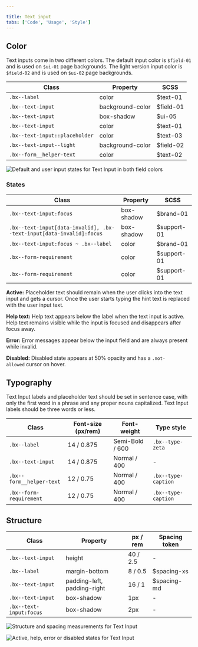 ```yaml
---

title: Text input
tabs: ['Code', 'Usage', 'Style']
---
```


## Color

Text inputs come in two different colors. The default input color is `$field-01` and is used on `$ui-01` page backgrounds. The light version input color is `$field-02` and is used on `$ui-02` page backgrounds.

| Class                          | Property         | SCSS      |
| ------------------------------ | ---------------- | --------- |
| `.bx--label`                   | color            | $text-01  |
| `.bx--text-input`              | background-color | $field-01 |
| `.bx--text-input`              | box-shadow       | $ui-05    |
| `.bx--text-input`              | color            | $text-01  |
| `.bx--text-input::placeholder` | color            | $text-03  |
| `.bx--text-input--light`       | background-color | $field-02 |
| `.bx--form__helper-text`       | color            | $text-02  |

<ImageComponent fixed="default" caption="Examples of default and user-input states for Text Input in both $field-02 (left) and $field-01 (right)">

![Default and user input states for Text Input in both field colors](images/text-input-style-1.png)

</ImageComponent>

### States

| Class                                                                | Property   | SCSS        |
| -------------------------------------------------------------------- | ---------- | ----------- |
| `.bx--text-input:focus`                                              | box-shadow | $brand-01   |
| `.bx--text-input[data-invalid], .bx--text-input[data-invalid]:focus` | box-shadow | $support-01 |
| `.bx--text-input:focus ~ .bx--label`                                 | color      | $brand-01   |
| `.bx--form-requirement`                                              | color      | $support-01 |
| `.bx--form-requirement`                                              | color      | $support-01 |

**Active:** Placeholder text should remain when the user clicks into the text input and gets a cursor. Once the user starts typing the hint text is replaced with the user input text.

**Help text:** Help text appears below the label when the text input is active. Help text remains visible while the input is focused and disappears after focus away.

**Error:** Error messages appear below the input field and are always present while invalid.

**Disabled:** Disabled state appears at 50% opacity and has a `.not-allowed` cursor on hover.

## Typography

Text Input labels and placeholder text should be set in sentence case, with only the first word in a phrase and any proper nouns capitalized. Text Input labels should be three words or less.

| Class                    | Font-size (px/rem) | Font-weight     | Type style          |
| ------------------------ | ------------------ | --------------- | ------------------- |
| `.bx--label`             | 14 / 0.875         | Semi-Bold / 600 | `.bx--type-zeta`    |
| `.bx--text-input`        | 14 / 0.875         | Normal / 400    | -                   |
| `.bx--form__helper-text` | 12 / 0.75          | Normal / 400    | `.bx--type-caption` |
| `.bx--form-requirement`  | 12 / 0.75          | Normal / 400    | `.bx--type-caption` |

## Structure

| Class                   | Property                    | px / rem | Spacing token |
| ----------------------- | --------------------------- | -------- | ------------- |
| `.bx--text-input`       | height                      | 40 / 2.5 | -             |
| `.bx--label`            | margin-bottom               | 8 / 0.5  | $spacing-xs   |
| `.bx--text-input`       | padding-left, padding-right | 16 / 1   | $spacing-md   |
| `.bx--text-input`       | box-shadow                  | 1px      | -             |
| `.bx--text-input:focus` | box-shadow                  | 2px      | -             |

<ImageComponent fixed="default" caption="Structure and spacing measurements for Text Input | px / rem">

![Structure and spacing measurements for Text Input](images/text-input-style-2.png)

</ImageComponent>

<ImageComponent fixed="default" caption="Examples of active, help, error and disabled Text Input states">

![Active, help, error or disabled states for Text Input](images/text-input-style-3.png)

</ImageComponent>
